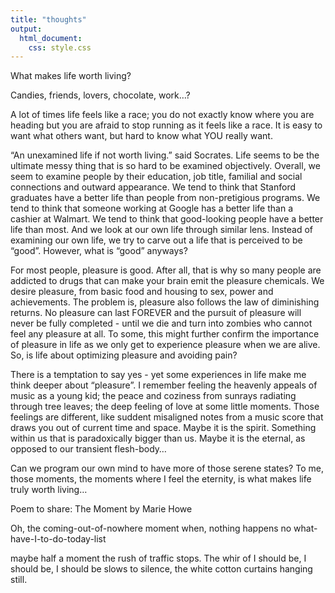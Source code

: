 ```yaml
---
title: "thoughts"
output: 
  html_document:
    css: style.css
---
```


What makes life worth living?

Candies, friends, lovers, chocolate, work...?

A lot of times life feels like a race; you do not exactly know where you are heading but you are afraid to stop running as it feels like a race. It is easy to want what others want, but hard to know what YOU really want.

"An unexamined life if not worth living." said Socrates. Life seems to be the ultimate messy thing that is so hard to be examined objectively. Overall, we seem to examine people by their education, job title, familial and social connections and outward appearance. We tend to think that Stanford graduates have a better life than people from non-pretigious programs. We tend to think that someone working at Google has a better life than a cashier at Walmart. We tend to think that good-looking people have a better life than most. And we look at our own life through similar lens. Instead of examining our own life, we try to carve out a life that is perceived to be "good". However, what is "good" anyways?

For most people, pleasure is good. After all, that is why so many people are addicted to drugs that can make your brain emit the pleasure chemicals. We desire pleasure, from basic food and housing to sex, power and achievements. The problem is, pleasure also follows the law of diminishing returns. No pleasure can last FOREVER and the pursuit of pleasure will never be fully completed - until we die and turn into zombies who cannot feel any pleasure at all. To some, this might further confirm the importance of pleasure in life as we only get to experience pleasure when we are alive. So, is life about optimizing pleasure and avoiding pain?

There is a temptation to say yes - yet some experiences in life make me think deeper about "pleasure". I remember feeling the heavenly appeals of music as a young kid; the peace and coziness from sunrays radiating through tree leaves; the deep feeling of love at some little moments. Those feelings are different, like suddent misaligned notes from a music score that draws you out of current time and space. Maybe it is the spirit. Something within us that is paradoxically bigger than us. Maybe it is the eternal, as opposed to our transient flesh-body...

Can we program our own mind to have more of those serene states? To me, those moments, the moments where I feel the eternity, is what makes life truly worth living...

Poem to share:
The Moment
by Marie Howe

Oh, the coming-out-of-nowhere moment
when, nothing
happens
no what-have-I-to-do-today-list

maybe half a moment
the rush of traffic stops.
The whir of I should be, I should be, I should be
slows to silence,
the white cotton curtains hanging still.



